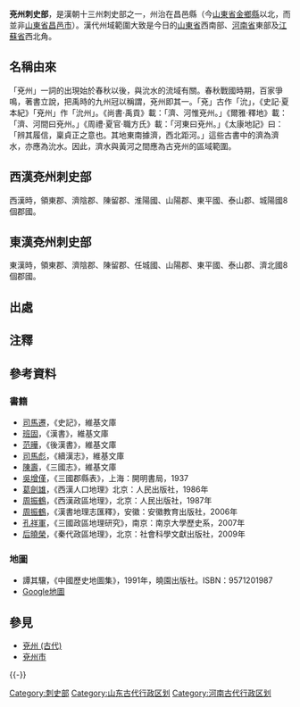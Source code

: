 {{Otheruses|subject=漢代兗州刺史部的行政區劃變遷史|other=歷史上的兗州|兗州 (古代)}}
'''兗州刺史部'''，是漢朝十三州刺史部之一，州治在昌邑縣（今[[山東省|山東省]][[金鄉縣|金鄉縣]]以北，而並非[[山東省|山東省]][[昌邑市|昌邑市]]）。漢代州域範圍大致是今日的[[山東省|山東省]]西南部、[[河南省|河南省]]東部及[[江蘇省|江蘇省]]西北角。

== 名稱由來 ==
「兗州」一詞的出現始於春秋以後，與沇水的流域有關{{refTag|1=《釋名》云：「取兗水為名。」}}。春秋戰國時期，百家爭鳴，著書立說，把禹時的九州冠以稱謂，兗州即其一。「兗」古作「沇」，《史記·夏本紀》「兗州」作「沇州」。{{noteTag|九州即冀州、兗州、青州、徐州、揚州、荊州、豫州、幽州、雍州。}}《尚書·禹貢》載：「濟、河惟兗州。」《爾雅·釋地》載：「濟、河間曰兗州。」《周禮·夏官·職方氏》載：「河東曰兗州。」《太康地記》曰：「辨其履信，稟貞正之意也。其地東南據濟，西北距河。」這些古書中的濟為濟水，亦應為沇水。因此，濟水與黃河之間應為古兗州的區域範圍。

== 西漢兗州刺史部 ==
西漢時，領東郡、濟陰郡、陳留郡、淮陽國、山陽郡、東平國、泰山郡、城陽國8個郡國。

== 東漢兗州刺史部 ==
東漢時，領東郡、濟陰郡、陳留郡、任城國、山陽郡、東平國、泰山郡、濟北國8個郡國。

== 出處 ==
{{ReflistH|colwidth=30em}}
{{RefFoot}}
{{ReflistF}}

== 注釋 ==
{{refbegin}}
{{noteFoot}}
{{refend}}

== 參考資料 ==
=== 書籍 ===
*[[司馬遷|司馬遷]]，《史記》，維基文庫
*[[班固|班固]]，《漢書》，維基文庫
*[[范晔_(刘宋)|范曄]]，《後漢書》，維基文庫
*[[司馬彪|司馬彪]]，《續漢志》，維基文庫
*[[陳壽|陳壽]]，《三國志》，維基文庫
*[[吳增僅|吳增僅]]，《三國郡縣表》，上海：開明書局，1937
*[[葛劍雄|葛劍雄]]，《西漢人口地理》北京：人民出版社，1986年
*[[周振鶴|周振鶴]]，《西漢政區地理》，北京：人民出版社，1987年
*[[周振鶴|周振鶴]]，《漢書地理志匯釋》，安徽：安徽教育出版社，2006年
*[[孔祥軍|孔祥軍]]，《三國政區地理研究》，南京：南京大學歷史系，2007年
*[[后曉榮|后曉榮]]，《秦代政區地理》，北京：社會科學文獻出版社，2009年

=== 地圖 ===
*譚其驤，《中國歷史地圖集》，1991年，曉園出版社。ISBN：9571201987
*[http://maps.google.ca/maps?hl=zh-TW&tab=ll Google地圖]{{Dead link}}

== 參見 ==
*[[兗州_(古代)|兗州 (古代)]]
*[[兗州市|兗州市]]

{{-}}
{{西汉行政区划|nocat}}
{{東漢行政區劃|nocat}}
[[Category:刺史部|Category:刺史部]]
[[Category:山东古代行政区划|Category:山东古代行政区划]]
[[Category:河南古代行政区划|Category:河南古代行政区划]]